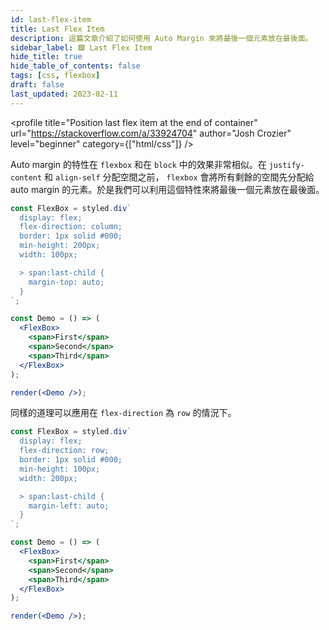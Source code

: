 ```yaml
---
id: last-flex-item
title: Last Flex Item
description: 這篇文章介紹了如何使用 Auto Margin 來將最後一個元素放在最後面。
sidebar_label: 🟩 Last Flex Item
hide_title: true
hide_table_of_contents: false
tags: [css, flexbox]
draft: false
last_updated: 2023-02-11
---
```


<profile
  title="Position last flex item at the end of container"
  url="https://stackoverflow.com/a/33924704"
  author="Josh Crozier"
  level="beginner"
  category={["html/css"]}
/>

Auto margin 的特性在 `flexbox` 和在 `block` 中的效果非常相似。在 `justify-content` 和 `align-self` 分配空間之前， `flexbox` 會將所有剩餘的空間先分配給 auto margin 的元素。於是我們可以利用這個特性來將最後一個元素放在最後面。

```jsx live noInline
const FlexBox = styled.div`
  display: flex;
  flex-direction: column;
  border: 1px solid #000;
  min-height: 200px;
  width: 100px;

  > span:last-child {
    margin-top: auto;
  }
`;

const Demo = () => (
  <FlexBox>
    <span>First</span>
    <span>Second</span>
    <span>Third</span>
  </FlexBox>
);

render(<Demo />);
```

同樣的道理可以應用在 `flex-direction` 為 `row` 的情況下。

```jsx live noInline
const FlexBox = styled.div`
  display: flex;
  flex-direction: row;
  border: 1px solid #000;
  min-height: 100px;
  width: 200px;

  > span:last-child {
    margin-left: auto;
  }
`;

const Demo = () => (
  <FlexBox>
    <span>First</span>
    <span>Second</span>
    <span>Third</span>
  </FlexBox>
);

render(<Demo />);
```
